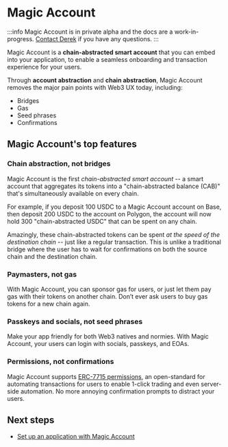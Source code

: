 # Magic Account

:::info
Magic Account is in private alpha and the docs are a work-in-progress.  [Contact Derek](https://t.me/derek_chiang) if you have any questions.
:::

Magic Account is a **chain-abstracted smart account** that you can embed into your application, to enable a seamless onboarding and transaction experience for your users.

Through **account abstraction** and **chain abstraction**, Magic Account removes the major pain points with Web3 UX today, including:

- Bridges
- Gas
- Seed phrases
- Confirmations

## Magic Account's top features

### Chain abstraction, not bridges

Magic Account is the first *chain-abstracted smart account* -- a smart account that aggregates its tokens into a "chain-abstracted balance (CAB)" that's simultaneously available on every chain.

For example, if you deposit 100 USDC to a Magic Account account on Base, then deposit 200 USDC to the account on Polygon, the account will now hold 300 "chain-abstracted USDC" that can be spent on any chain.

Amazingly, these chain-abstracted tokens can be spent *at the speed of the destination chain* -- just like a regular transaction.  This is unlike a traditional bridge where the user has to wait for confirmations on both the source chain and the destination chain.

### Paymasters, not gas

With Magic Account, you can sponsor gas for users, or just let them pay gas with their tokens on another chain.  Don’t ever ask users to buy gas tokens for a new chain again.

### Passkeys and socials, not seed phrases

Make your app friendly for both Web3 natives and normies.  With Magic Account, your users can login with socials, passkeys, and EOAs.

### Permissions, not confirmations

Magic Account supports [ERC-7715 permissions](/sdk/knowledge-base/permissions), an open-standard for automating transactions for users to enable 1-click trading and even server-side automation.  No more annoying confirmation prompts to distract your users.

## Next steps

- [Set up an application with Magic Account](/sdk/setup)